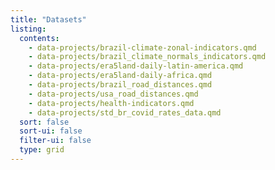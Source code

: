 ```yaml
---
title: "Datasets"
listing:
  contents:
    - data-projects/brazil-climate-zonal-indicators.qmd
    - data-projects/brazil_climate_normals_indicators.qmd
    - data-projects/era5land-daily-latin-america.qmd
    - data-projects/era5land-daily-africa.qmd
    - data-projects/brazil_road_distances.qmd
    - data-projects/usa_road_distances.qmd
    - data-projects/health-indicators.qmd
    - data-projects/std_br_covid_rates_data.qmd
  sort: false
  sort-ui: false
  filter-ui: false
  type: grid
---
```

